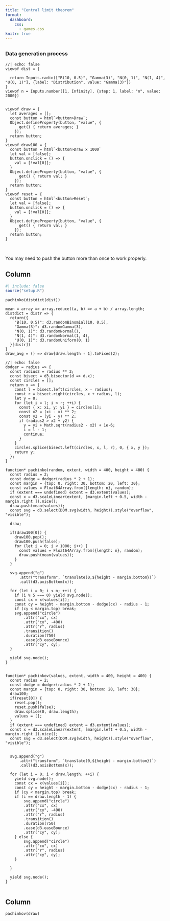```yaml
---
title: "Central limit theorem"
format:
  dashboard:
    css:
      - games.css
knitr: true
---
```



## {.sidebar}

### Data generation process

```ojs
//| echo: false
viewof dist = {
  
  return Inputs.radio(["B(10, 0.5)", "Gamma(3)", "N(0, 1)", "N(1, 4)", "U(0, 1)"], {label: "Distribution", value: "Gamma(3)"})
}
viewof n = Inputs.number([1, Infinity], {step: 1, label: "n", value: 2000})


viewof draw = {
  let averages = [];
  const button = html`<button>Draw`;
  Object.defineProperty(button, "value", {
      get() { return averages; }
    });
  return button;
}
viewof draw100 = {
  const button = html`<button>Draw x 1000`
  let val = [false];
  button.onclick = () => {
    val = [!val[0]];
  }
  Object.defineProperty(button, "value", {
      get() { return val; }
    });
  return button;
}
viewof reset = {
  const button = html`<button>Reset`;
  let val = [false];
  button.onclick = () => {
    val = [!val[0]];
  }
  Object.defineProperty(button, "value", {
      get() { return val; }
    });
  return button;
}


```

<br><i class="fas fa-exclamation-triangle"></i> You may need to push the button more than once to work properly.



## Column 



::: {.card  title="Sample data"}

```r
#| include: false
source("setup.R")
```

```ojs
pachinko(distdict(dist))
```


```ojs
mean = array => array.reduce((a, b) => a + b) / array.length;
distdict = distr => {
  return({
    "B(10, 0.5)": d3.randomBinomial(10, 0.5),
    "Gamma(3)": d3.randomGamma(3),
    "N(0, 1)": d3.randomNormal(),
    "N(1, 4)": d3.randomNormal(1, 4),
    "U(0, 1)": d3.randomUniform(0, 1)
  }[distr])
}
draw_avg = () => draw[draw.length - 1].toFixed(2);
```



```ojs
//| echo: false
dodger = radius => {
  const radius2 = radius ** 2;
  const bisect = d3.bisector(d => d.x);
  const circles = [];
  return x => {
    const l = bisect.left(circles, x - radius);
    const r = bisect.right(circles, x + radius, l);
    let y = 0;
    for (let i = l; i < r; ++i) {
      const { x: xi, y: yi } = circles[i];
      const x2 = (xi - x) ** 2;
      const y2 = (yi - y) ** 2;
      if (radius2 > x2 + y2) {
        y = yi + Math.sqrt(radius2 - x2) + 1e-6;
        i = l - 1;
        continue;
      }
    }
    circles.splice(bisect.left(circles, x, l, r), 0, { x, y });
    return y;
  };
}

function* pachinko(random, extent, width = 400, height = 400) {
  const radius = 2;
  const dodge = dodger(radius * 2 + 1);
  const margin = {top: 0, right: 30, bottom: 20, left: 30};
  const values = Float64Array.from({length: n}, random);
  if (extent === undefined) extent = d3.extent(values);
  const x = d3.scaleLinear(extent, [margin.left + 0.5, width - margin.right ]).nice();
  draw.push(mean(values));
  const svg = d3.select(DOM.svg(width, height)).style("overflow", "visible");

  draw; 
  
  if(draw100[0]) {
    draw100.pop();
    draw100.push(false);
    for (let i = 0; i < 1000; i++) {
      const values = Float64Array.from({length: n}, random);
      draw.push(mean(values));
    }
  }
  
  svg.append("g")
      .attr("transform", `translate(0,${height - margin.bottom})`)
      .call(d3.axisBottom(x));

  for (let i = 0; i < n; ++i) {
    if (i % 5 === 0) yield svg.node();
    const cx = x(values[i]);
    const cy = height - margin.bottom - dodge(cx) - radius - 1;
    if (cy < margin.top) break;
    svg.append("circle")
        .attr("cx", cx)
        .attr("cy", -400)
        .attr("r", radius)
        .transition()
        .duration(750)
        .ease(d3.easeBounce)
        .attr("cy", cy);
  }

  yield svg.node();
}


function* pachinkov(values, extent, width = 400, height = 400) {
  const radius = 2;
  const dodge = dodger(radius * 2 + 1);
  const margin = {top: 0, right: 30, bottom: 20, left: 30};
  draw100;
  if(reset[0]) {
    reset.pop();
    reset.push(false);
    draw.splice(0, draw.length);
    values = [];
  }
  if (extent === undefined) extent = d3.extent(values);
  const x = d3.scaleLinear(extent, [margin.left + 0.5, width - margin.right ]).nice();
  const svg = d3.select(DOM.svg(width, height)).style("overflow", "visible");


  svg.append("g")
      .attr("transform", `translate(0,${height - margin.bottom})`)
      .call(d3.axisBottom(x));

  for (let i = 0; i < draw.length; ++i) {
    yield svg.node();
    const cx = x(values[i]);
    const cy = height - margin.bottom - dodge(cx) - radius - 1;
    if (cy < margin.top) break;
    if (i == draw.length - 1) {
        svg.append("circle")
        .attr("cx", cx)
        .attr("cy", -400)
        .attr("r", radius)
        .transition()
        .duration(750)
        .ease(d3.easeBounce)
        .attr("cy", cy);
    } else {
        svg.append("circle")
        .attr("cx", cx)
        .attr("r", radius)
        .attr("cy", cy);
    }

  }

  yield svg.node();
}


```







:::



## Column



::: {.card  title="Empirical distribution of the mean"}

```ojs
pachinkov(draw)
```


:::

